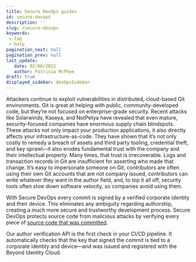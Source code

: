 ```yaml
---
title: Secure DevOps guides
id: secure-devops
description: ''
slug: /secure-devops 
keywords: 
 - faq
 - help
pagination_next: null
pagination_prev: null
last_update: 
   date: 02/08/2022
   author: Patricia McPhee
draft: true
displayed_sidebar: devOpsSidebar
---
```




Attackers continue to exploit vulnerabilities in distributed, cloud-based Git environments. Git is great at helping with public, community-developed code, but they’re not focused on enterprise-grade security. Recent attacks like Solarwinds, Kaseya, and NotPetya have revealed that even mature, security-focused companies have enormous supply chain blindspots. These attacks not only impact your production applications, it also directly affects your infrastructure-as-code. They have shown that it’s not only costly to remedy a breach of assets and third party tooling, credential theft, and key sprawl—it also erodes fundamental trust with the company and their intellectual property. Many times, that trust is irrecoverable. Logs and transaction records in Git are insufficient for asserting who made that change. It’s easy to impersonate someone on Git, contributors are often using their own Git accounts that are not company issued, contributors can write whatever they want in the author field, and, to top it all off, security tools often slow down software velocity, so companies avoid using them.

With Secure DevOps every commit is signed by a verified corporate identity and their device. This eliminates any ambiguity regarding authorship, creating a much more secure and trustworthy development process. Secure DevOps protects source code from malicious attacks by verifying every piece of [source code that was committed](/docs/secure-devops/setting-up-and-managing-automatic-git-commit-signing). 

Our author verification API is the first check in your CI/CD pipeline. It automatically checks that the key that signed the commit is tied to a corporate identity and device—and was issued and registered with the Beyond Identity Cloud.

